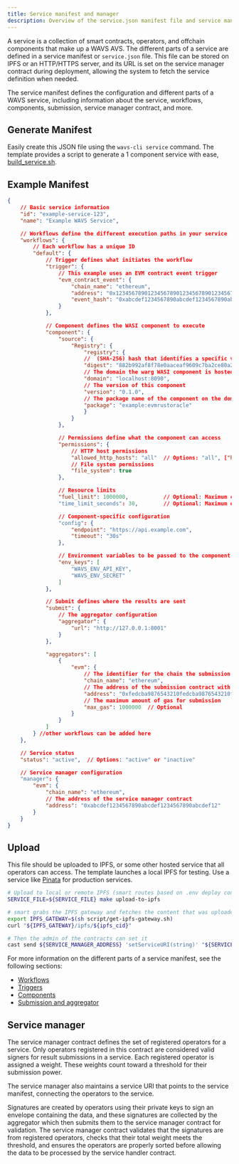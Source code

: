 ```yaml
---
title: Service manifest and manager
description: Overview of the service.json manifest file and service manager contract
---
```

<!--docsignore
docsignore-->

A service is a collection of smart contracts, operators, and offchain components that make up a WAVS AVS. The different parts of a service are defined in a service manifest or `service.json` file. This file can be stored on IPFS or an HTTP/HTTPS server, and its URL is set on the service manager contract during deployment, allowing the system to fetch the service definition when needed.

The service manifest defines the configuration and different parts of a WAVS service, including information about the service, workflows, components, submission, service manager contract, and more.

## Generate Manifest

Easily create this JSON file using the `wavs-cli service` command. The template provides a script to generate a 1 component service with ease, [build_service.sh](https://github.com/Lay3rLabs/wavs-foundry-template/blob/main/script/build_service.sh).

## Example Manifest

```json service.json
{
    // Basic service information
    "id": "example-service-123",
    "name": "Example WAVS Service",

    // Workflows define the different execution paths in your service
    "workflows": {
        // Each workflow has a unique ID
        "default": {
            // Trigger defines what initiates the workflow
            "trigger": {
                // This example uses an EVM contract event trigger
                "evm_contract_event": {
                    "chain_name": "ethereum",
                    "address": "0x1234567890123456789012345678901234567890",
                    "event_hash": "0xabcdef1234567890abcdef1234567890abcdef1234567890abcdef1234567890"
                }
            },

            // Component defines the WASI component to execute
            "component": {
                "source": {
                    "Registry": {
                        "registry": {
                        //  (SHA-256) hash that identifies a specific version of a WASI component's code in WAVS
                        "digest": "882b992af8f78e0aaceaf9609c7ba2ce80a22c521789c94ae1960c43a98295f5",
                        // The domain the warg WASI component is hosted on
                        "domain": "localhost:8090",
                        // The version of this component
                        "version": "0.1.0",
                        // The package name of the component on the domain registry
                        "package": "example:evmrustoracle"
                        }
                    }
                },

                // Permissions define what the component can access
                "permissions": {
                    // HTTP host permissions
                    "allowed_http_hosts": "all"  // Options: "all", ["host1", "host2"], or "none"
                    // File system permissions
                    "file_system": true
                },

                // Resource limits
                "fuel_limit": 1000000,           // Optional: Maximum compute units
                "time_limit_seconds": 30,        // Optional: Maximum execution time

                // Component-specific configuration
                "config": {
                    "endpoint": "https://api.example.com",
                    "timeout": "30s"
                },

                // Environment variables to be passed to the component
                "env_keys": [
                    "WAVS_ENV_API_KEY",
                    "WAVS_ENV_SECRET"
                ]
            },

            // Submit defines where the results are sent
            "submit": {
                // The aggregator configuration
                "aggregator": {
                    "url": "http://127.0.0.1:8001"
                }
            },

            "aggregators": [
                {
                    "evm": {
                        // The identifier for the chain the submission contract (set in wavs.toml)
                        "chain_name": "ethereum",
                        // The address of the submission contract with the service handler interface
                        "address": "0xfedcba9876543210fedcba9876543210fedcba98",
                        // The maximum amount of gas for submission
                        "max_gas": 1000000  // Optional
                    }
                }
            ]
        } //other workflows can be added here
    },

    // Service status
    "status": "active",  // Options: "active" or "inactive"

    // Service manager configuration
    "manager": {
        "evm": {
            "chain_name": "ethereum",
            // The address of the service manager contract
            "address": "0xabcdef1234567890abcdef1234567890abcdef12"
        }
    }
}
```

## Upload

This file should be uploaded to IPFS, or some other hosted service that all operators can access. The template launches a local IPFS for testing. Use a service like [Pinata](https://app.pinata.cloud/developers/api-keys) for production services.

```bash
# Upload to local or remote IPFS (smart routes based on .env deploy configuration)
SERVICE_FILE=${SERVICE_FILE} make upload-to-ipfs

# smart grabs the IPFS gateway and fetches the content that was uploaded
export IPFS_GATEWAY=$(sh script/get-ipfs-gateway.sh)
curl "${IPFS_GATEWAY}/ipfs/${ipfs_cid}"

# Then the admin of the contracts can set it
cast send ${SERVICE_MANAGER_ADDRESS} 'setServiceURI(string)' "${SERVICE_URI}" -r ${RPC_URL} --private-key ${DEPLOYER_PK}
```

For more information on the different parts of a service manifest, see the following sections:

- [Workflows](./workflows)
- [Triggers](./triggers)
- [Components](./components/component)
- [Submission and aggregator](./submission)

## Service manager

The service manager contract defines the set of registered operators for a service. Only operators registered in this contract are considered valid signers for result submissions in a service. Each registered operator is assigned a weight. These weights count toward a threshold for their submission power.

The service manager also maintains a service URI that points to the service manifest, connecting the operators to the service.

Signatures are created by operators using their private keys to sign an envelope containing the data, and these signatures are collected by the aggregator which then submits them to the service manager contract for validation. The service manager contract validates that the signatures are from registered operators, checks that their total weight meets the threshold, and ensures the operators are properly sorted before allowing the data to be processed by the service handler contract.
